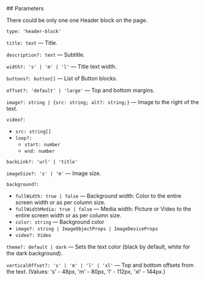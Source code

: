 

<Meta of={HeaderStories} />
<StoryTemplate>
## Parameters

There could be only one one Header block on the page.

`type: 'header-block'`

`title: text` — Title.

`description?: text` — Subtitle.

`width?: 's' | 'm' | 'l'` — Title text width.

`buttons?: button[]` — List of Button blocks.

`offset?: 'default' | 'large'` — Top and bottom margins.

`image?: string | {src: string; alt?: string;}` — Image to the right of the text.

`video?:`

- `src: string[]`
- `loop?:`
  - `start: number`
  - `end: number`

`backLink?: 'url' | 'title'`

`imageSize?: 's' | 'm'` — Image size.

`background?:`

- `fullWidth: true | false` — Background width: Color to the entire screen width or as per column size.
- `fullWidthMedia: true | false` — Media width: Picture or Video to the entire screen width or as per column size.
- `color: string` — Background color
- `image?: string | ImageObjectProps | ImageDeviceProps`
- `video?: Video`

`theme?: default | dark` — Sets the text color (black by default, white for the dark background).

`verticalOffset?: 's' | 'm' | 'l' | 'xl'` — Top and bottom offsets from the text. (Values: 's' - 48px, 'm' - 80px, 'l' - 112px, 'xl' - 144px.)
</StoryTemplate>
